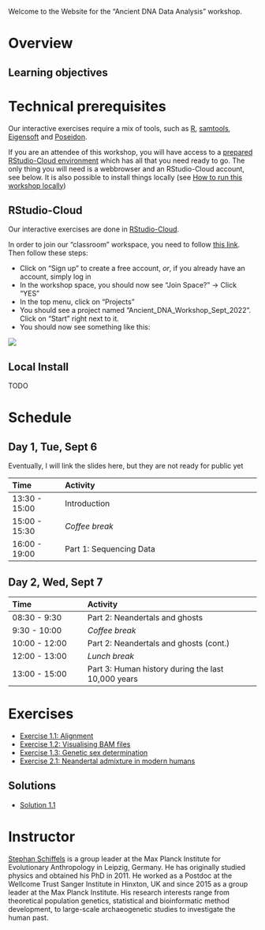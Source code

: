 Welcome to the Website for the "Ancient DNA Data Analysis" workshop.

# Overview

## Learning objectives

# Technical prerequisites

Our interactive exercises require a mix of tools, such as [R](), [samtools](), [Eigensoft]() and [Poseidon]().

If you are an attendee of this workshop, you will have access to a [prepared RStudio-Cloud environment](#rstudio-cloud) which has all that you need ready to go. The only thing you will need is a webbrowser and an RStudio-Cloud account, see below. It is also possible to install things locally (see [How to run this workshop locally](#local-install))

## RStudio-Cloud

Our interactive exercises are done in [RStudio-Cloud](https://cloud.rstudio.com). 

In order to join our "classroom" workspace, you need to follow [this link](). Then follow these steps:

- Click on "Sign up" to create a free account, _or_, if you already have an account, simply log in
- In the workshop space, you should now see "Join Space?" -> Click "YES"
- In the top menu, click on "Projects"
- You should see a project named "Ancient_DNA_Workshop_Sept_2022". Click on "Start" right next to it.
- You should now see something like this:

![](website_images/rstudio-cloud-fresh-login.png)



## Local Install
TODO

# Schedule

## Day 1, Tue, Sept 6

::: callout-note
Eventually, I will link the slides here, but they are not ready for public yet
:::

| Time          | Activity                                              |
|:--------------|:------------------------------------------------------|
| 13:30 - 15:00 | Introduction
| 15:00 - 15:30 | *Coffee break*                                        |
| 16:00 - 19:00 | Part 1: Sequencing Data

## Day 2, Wed, Sept 7

| Time          | Activity                         |
|:--------------|:---------------------------------|
| 08:30 - 9:30 | Part 2: Neandertals and ghosts                     |
| 9:30 - 10:00 | *Coffee break*                   |
| 10:00 - 12:00 | Part 2: Neandertals and ghosts (cont.)                           |
| 12:00 - 13:00 | *Lunch break*                    |
| 13:00 - 15:00 | Part 3: Human history during the last 10,000 years  |

# Exercises

* [Exercise 1.1: Alignment](exercises/exercise_1_1_alignment.qmd)
* [Exercise 1.2: Visualising BAM files](exercises/exercise_1_2_tview.qmd)
* [Exercise 1.3: Genetic sex determination](exercises/exercise_1_3_sex_determination.qmd)
* [Exercise 2.1: Neandertal admixture in modern humans](exercises/exercise_2_1_abba_baba.qmd)

## Solutions

* [Solution 1.1](exercises/solution_1_1_alignment.md)

# Instructor

[Stephan Schiffels](https://www.eva.mpg.de/archaeogenetics/staff/stephan-schiffels) is a group leader at the Max Planck Institute for Evolutionary Anthropology in Leipzig, Germany. He has originally studied physics and obtained his PhD in 2011. He worked as a Postdoc at the Wellcome Trust Sanger Institute in Hinxton, UK and since 2015 as a group leader at the Max Planck Institute. His research interests range from theoretical population genetics, statistical and bioinformatic method development, to large-scale archaeogenetic studies to investigate the human past.